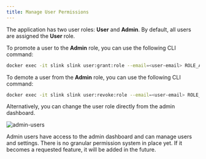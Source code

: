 ```yaml
---
title: Manage User Permissions
---
```



The application has two user roles: **User** and **Admin**. By default, all users are assigned the **User** role.

To promote a user to the **Admin** role, you can use the following CLI command:

```bash
docker exec -it slink slink user:grant:role --email=<user-email> ROLE_ADMIN
```

To demote a user from the **Admin** role, you can use the following CLI command:

```bash
docker exec -it slink slink user:revoke:role --email=<user-email> ROLE_ADMIN
```

Alternatively, you can change the user role directly from the admin dashboard.

![admin-users](../../screens/5584dd77-dcd1-4937-bb51-82bb7b064dde.png)

<Aside type="note">
  Admin users have access to the admin dashboard and can manage users and
  settings. There is no granular permission system in place yet. If it becomes a
  requested feature, it will be added in the future.
</Aside>
